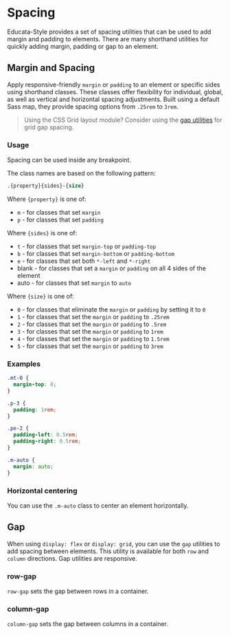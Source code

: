 

# Spacing

Educata-Style provides a set of spacing utilities that can be used to add margin and padding to elements.
There are many shorthand utilities for quickly adding margin, padding or gap to an element.

## Margin and Spacing

Apply responsive-friendly `margin` or `padding` to an element or specific sides using shorthand classes.
These classes offer flexibility for individual, global, as well as vertical and horizontal spacing adjustments.
Built using a default Sass map, they provide spacing options from `.25rem` to `3rem`.

> Using the CSS Grid layout module? Consider using the [gap utilities](#gap) for grid gap spacing.

### Usage

Spacing can be used inside any breakpoint.

The class names are based on the following pattern:

```css
.{property}{sides}-{size}
```

Where `{property}` is one of:

- `m` - for classes that set `margin`
- `p` - for classes that set `padding`

Where `{sides}` is one of:

- `t` - for classes that set `margin-top` or `padding-top`
- `b` - for classes that set `margin-bottom` or `padding-bottom`
- `e` - for classes that set both `*-left` and `*-right`
- blank - for classes that set a `margin` or `padding` on all 4 sides of the element
- auto - for classes that set `margin` to `auto`

Where `{size}` is one of:

- `0` - for classes that eliminate the `margin` or `padding` by setting it to `0`
- `1` - for classes that set the `margin` or `padding` to `.25rem`
- `2` - for classes that set the `margin` or `padding` to `.5rem`
- `3` - for classes that set the `margin` or `padding` to `1rem`
- `4` - for classes that set the `margin` or `padding` to `1.5rem`
- `5` - for classes that set the `margin` or `padding` to `3rem`

### Examples

```css
.mt-0 {
  margin-top: 0;
}

.p-3 {
  padding: 1rem;
}

.pe-2 {
  padding-left: 0.5rem;
  padding-right: 0.5rem;
}

.m-auto {
  margin: auto;
}
```

### Horizontal centering

You can use the `.m-auto` class to center an element horizontally.

<Canvas of={SpacingStories.CenteredDiv} />

## Gap

When using `display: flex` or `display: grid`, you can use the `gap` utilities to add spacing between elements.
This utility is available for both `row` and `column` directions. Gap utilities are responsive.

<Canvas of={SpacingStories.Gap} />

### row-gap

`row-gap` sets the gap between rows in a container.

<Canvas of={SpacingStories.RowGap} />

### column-gap

`column-gap` sets the gap between columns in a container.

<Canvas of={SpacingStories.ColGap} />